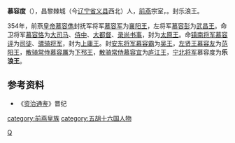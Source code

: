 '''慕容度'''（{{bd|?||?||}}），昌黎棘城（今[[辽宁省|辽宁省]][[义县|义县]]西北）人，[[前燕|前燕]]宗室，{{or|[[慕容皝|慕容皝]]的族子}}。封乐浪王。

354年，前燕[[皇帝|皇帝]][[慕容儁|慕容儁]]封抚军将军[[慕容军|慕容军]]为[[襄阳王|襄阳王]]，左将军[[慕容彭|慕容彭]]为[[武昌王|武昌王]]。命卫将军[[慕容恪|慕容恪]]为[[大司马|大司马]]、[[侍中|侍中]]、[[大都督|大都督]]、[[录尚书事|录尚书事]]，封为[[太原王|太原王]]。命[[镇南将军|镇南将军]][[慕容评|慕容评]]为[[司徒|司徒]]、[[骠骑将军|骠骑将军]]，封为[[上庸王|上庸王]]。封[[安东将军|安东将军]][[慕容霸|慕容霸]]为[[吴王|吴王]]，[[左贤王|左贤王]][[慕容交|慕容友]]为[[范阳王|范阳王]]，[[散骑常侍|散骑常侍]][[慕容厲|慕容厲]]为[[下邳王|下邳王]]，[[散骑常侍|散骑常侍]][[慕容宜|慕容宜]]为[[庐江王|庐江王]]，[[宁北将军|宁北将军]]慕容度为'''乐浪王'''。

==参考资料==
*《[[资治通鉴|资治通鉴]]》晋纪
{{DEFAULTSORT:M}}
[[Category:慕容姓|Q]]
[[category:前燕皇族|category:前燕皇族]]
[[category:五胡十六国人物|category:五胡十六国人物]]